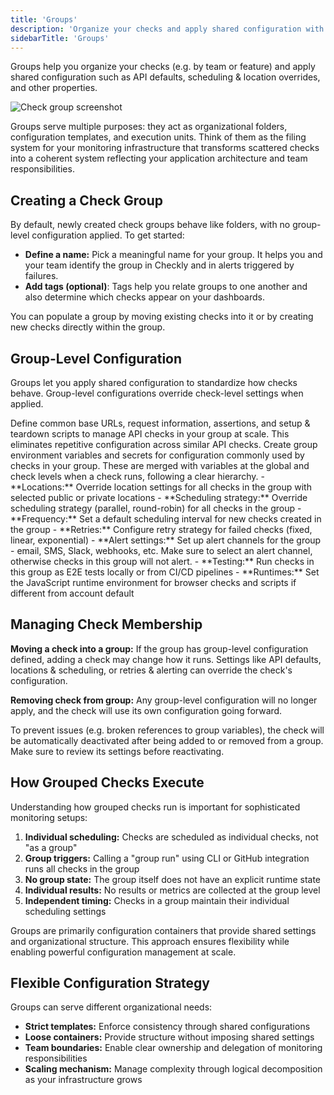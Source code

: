 ```yaml
---
title: 'Groups'
description: 'Organize your checks and apply shared configuration with Groups'
sidebarTitle: 'Groups'
---
```


Groups help you organize your checks (e.g. by team or feature) and apply shared configuration such as API defaults, scheduling & location overrides, and other properties.

![Check group screenshot](/images/docs/images/groups/group-in-dashboard.png)

Groups serve multiple purposes: they act as organizational folders, configuration templates, and execution units. Think of them as the filing system for your monitoring infrastructure that transforms scattered checks into a coherent system reflecting your application architecture and team responsibilities.

## Creating a Check Group

By default, newly created check groups behave like folders, with no group-level configuration applied. To get started:

- **Define a name:** Pick a meaningful name for your group. It helps you and your team identify the group in Checkly and in alerts triggered by failures.
- **Add tags (optional)**: Tags help you relate groups to one another and also determine which checks appear on your dashboards.

You can populate a group by moving existing checks into it or by creating new checks directly within the group.

## Group-Level Configuration

Groups let you apply shared configuration to standardize how checks behave. Group-level configurations override check-level settings when applied.

<AccordionGroup>
<Accordion title="API Check Defaults">
Define common base URLs, request information, assertions, and setup & teardown scripts to manage API checks in your group at scale. This eliminates repetitive configuration across similar API checks.
</Accordion>

<Accordion title="Variables">
Create group environment variables and secrets for configuration commonly used by checks in your group. These are merged with variables at the global and check levels when a check runs, following a clear hierarchy.
</Accordion>

<Accordion title="Scheduling & Locations">
- **Locations:** Override location settings for all checks in the group with selected public or private locations
- **Scheduling strategy:** Override scheduling strategy (parallel, round-robin) for all checks in the group  
- **Frequency:** Set a default scheduling interval for new checks created in the group
</Accordion>

<Accordion title="Retries & Alerting">
- **Retries:** Configure retry strategy for failed checks (fixed, linear, exponential)
- **Alert settings:** Set up alert channels for the group - email, SMS, Slack, webhooks, etc.

<Warning>
Make sure to select an alert channel, otherwise checks in this group will not alert.
</Warning>
</Accordion>

<Accordion title="Testing & Runtimes">
- **Testing:** Run checks in this group as E2E tests locally or from CI/CD pipelines
- **Runtimes:** Set the JavaScript runtime environment for browser checks and scripts if different from account default
</Accordion>
</AccordionGroup>

## Managing Check Membership

**Moving a check into a group:** If the group has group-level configuration defined, adding a check may change how it runs. Settings like API defaults, locations & scheduling, or retries & alerting can override the check's configuration.

**Removing check from group:** Any group-level configuration will no longer apply, and the check will use its own configuration going forward.

<Warning>
To prevent issues (e.g. broken references to group variables), the check will be automatically deactivated after being added to or removed from a group. Make sure to review its settings before reactivating.
</Warning>

## How Grouped Checks Execute

Understanding how grouped checks run is important for sophisticated monitoring setups:

1. **Individual scheduling:** Checks are scheduled as individual checks, not "as a group"
2. **Group triggers:** Calling a "group run" using CLI or GitHub integration runs all checks in the group
3. **No group state:** The group itself does not have an explicit runtime state
4. **Individual results:** No results or metrics are collected at the group level
5. **Independent timing:** Checks in a group maintain their individual scheduling settings

Groups are primarily configuration containers that provide shared settings and organizational structure. This approach ensures flexibility while enabling powerful configuration management at scale.

## Flexible Configuration Strategy

Groups can serve different organizational needs:

- **Strict templates:** Enforce consistency through shared configurations
- **Loose containers:** Provide structure without imposing shared settings
- **Team boundaries:** Enable clear ownership and delegation of monitoring responsibilities
- **Scaling mechanism:** Manage complexity through logical decomposition as your infrastructure grows